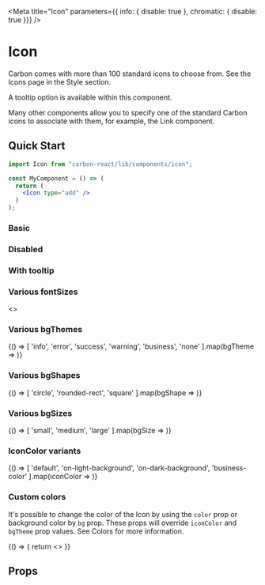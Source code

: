 

<Meta
  title="Icon"
  parameters={{ info: { disable: true }, chromatic: { disable: true }}}
/>

# Icon
Carbon comes with more than 100 standard icons to choose from. See the Icons page in the Style section.

A tooltip option is available within this component.

Many other components allow you to specify one of the standard Carbon icons to associate with them, for example, the Link component.

## Quick Start

```jsx
import Icon from "carbon-react/lib/components/icon";

const MyComponent = () => (
  return (
    <Icon type="add" />
  )
);
```

### Basic

<Preview>
  <Story name="Basic">
    <Icon type="add" />
  </Story>
</Preview>

### Disabled

<Preview>
  <Story name="Disabled">
    <Icon type="add" disabled />
  </Story>
</Preview>

### With tooltip

<Preview>
  <Story name="With tooltip">
    <div style={{ margin: 60 }}>
      <Icon type="add" tooltipMessage="Hey I'm a tooltip!" />
    </div>
  </Story>
</Preview>

### Various fontSizes

<Preview>
  <Story name="Various fontSizes">
    <>
      <Icon type="add" fontSize="small" />
      <Icon type="add" fontSize="large" />
    </>
  </Story>
</Preview>

### Various bgThemes

<Preview>
  <Story name="Various bgThemes">
    {() => [
      'info',
      'error',
      'success',
      'warning',
      'business',
      'none'
    ].map(bgTheme => <Icon type="add" bgTheme={bgTheme} mr={1} /> )}
  </Story>
</Preview>

### Various bgShapes

<Preview>
  <Story name="Various bgShapes">
    {() => [
      'circle',
      'rounded-rect',
      'square'
    ].map(bgShape => <Icon type="add" bgTheme="success" bgShape={bgShape} mr={1} /> )}
  </Story>
</Preview>

### Various bgSizes

<Preview>
  <Story name="Various bgSizes">
    {() => [
      'small',
      'medium',
      'large'
    ].map(bgSize => <Icon type="add" bgTheme="success" bgSize={bgSize} mr={1} /> )}
  </Story>
</Preview>

### IconColor variants

<Preview>
  <Story name="IconColor variants">
    {() => [
      'default',
      'on-light-background',
      'on-dark-background',
      'business-color'
    ].map(iconColor => <Icon type="add" iconColor={iconColor} mr={1} /> )}
  </Story>
</Preview>

### Custom colors
It's possible to change the color of the Icon by using the `color` prop or background color by `bg` prop.
These props will override `iconColor` and `bgTheme` prop values.
See <LinkTo kind='Documentation/Colors' name="page">Colors</LinkTo> for more information.

<Preview>
  <Story name="Custom colors" parameters={{ info: { disable: true }, chromatic: { disable: true }}}>
    {() => {
      return <>
        <Box mb={1}>
          <Icon type="add" color="blackOpacity65" />
          <Icon type="add" color="brilliantGreenShade20" />
          <Icon type="add" color="red" />
          <Icon type="add" color="#123456" />
          <Icon type="add" color="rgb(0, 123, 10)" />
        </Box>
        <Box mb={1}>
          <Icon type="add" color="white" bg="blackOpacity65" />
          <Icon type="add" bg="brilliantGreenShade20" />
          <Icon type="add" bg="red" />
          <Icon type="add" color="white" bg="#123456" />
          <Icon type="add" color="white" bg="rgb(0, 123, 10)" />
        </Box>
      </>
    }}
  </Story>
</Preview>

## Props

<Props of={Icon} />
